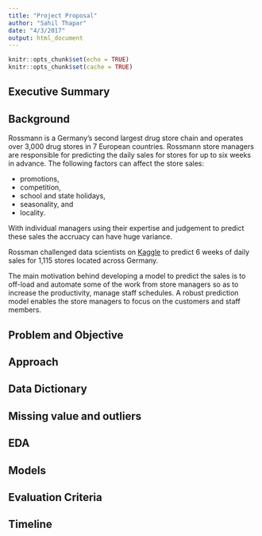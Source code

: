 ```yaml
---
title: "Project Proposal"
author: "Sahil Thapar"
date: "4/3/2017"
output: html_document
---
```


```r
knitr::opts_chunk$set(echo = TRUE)
knitr::opts_chunk$set(cache = TRUE)
```

## Executive Summary

\pagebreak

## Background

Rossmann is a Germany's second largest drug store chain and operates over 3,000 drug stores in 7 European countries.
Rossmann store managers are responsible for predicting the daily sales for stores for up to six weeks in advance.
The following factors can affect the store sales:

* promotions,
* competition,
* school and state holidays,
* seasonality, and
* locality.

With individual managers using their expertise and judgement to predict these sales the accruacy can have huge variance.

Rossman challenged data scientists on [Kaggle](https://www.kaggle.com/c/rossmann-store-sales) to predict 6 weeks of daily sales for 1,115 stores located across Germany.

The main motivation behind developing a model to predict the sales is to off-load and automate some of the work from store managers so as to increase the productivity, manage staff schedules. A robust prediction model enables the store managers to focus on the customers and staff members.

\pagebreak

## Problem and Objective

\pagebreak

## Approach

\pagebreak

## Data Dictionary

\pagebreak

## Missing value and outliers

\pagebreak

## EDA

\pagebreak

## Models

\pagebreak

## Evaluation Criteria

\pagebreak

## Timeline

\pagebreak